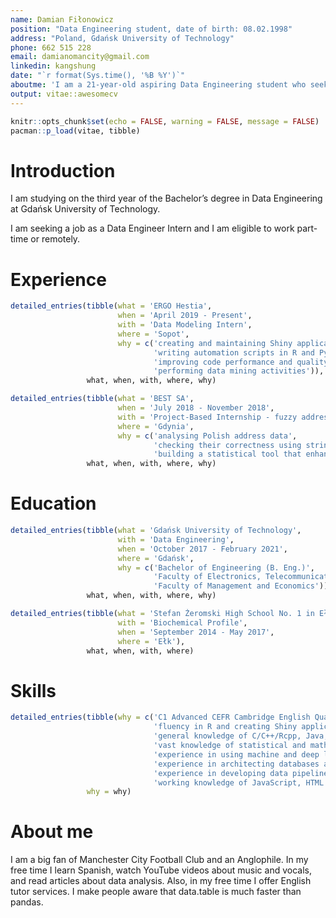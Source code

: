 ```yaml
---
name: Damian Fiłonowicz
position: "Data Engineering student, date of birth: 08.02.1998"
address: "Poland, Gdańsk University of Technology"
phone: 662 515 228
email: damianomancity@gmail.com
linkedin: kangshung
date: "`r format(Sys.time(), '%B %Y')`"
aboutme: 'I am a 21-year-old aspiring Data Engineering student who seeks a job as a Data Scientist/Data Engineer.'
output: vitae::awesomecv
---
```


```r
knitr::opts_chunk$set(echo = FALSE, warning = FALSE, message = FALSE)
pacman::p_load(vitae, tibble)
```

# Introduction

I am studying on the third year of the Bachelor's degree in Data Engineering at Gdańsk University of Technology.

I am seeking a job as a Data Engineer Intern and I am eligible to work part-time or remotely.

# Experience

```r
detailed_entries(tibble(what = 'ERGO Hestia',
                        when = 'April 2019 - Present',
                        with = 'Data Modeling Intern',
                        where = 'Sopot',
                        why = c('creating and maintaining Shiny applications',
                                'writing automation scripts in R and Python',
                                'improving code performance and quality',
                                'performing data mining activities')),
                 what, when, with, where, why)

detailed_entries(tibble(what = 'BEST SA',
                        when = 'July 2018 - November 2018',
                        with = 'Project-Based Internship - fuzzy address matching',
                        where = 'Gdynia',
                        why = c('analysing Polish address data',
                                'checking their correctness using string distance metrics',
                                'building a statistical tool that enhances their quality')),
                 what, when, with, where, why)
```

# Education

```r
detailed_entries(tibble(what = 'Gdańsk University of Technology',
                        with = 'Data Engineering',
                        when = 'October 2017 - February 2021',
                        where = 'Gdańsk',
                        why = c('Bachelor of Engineering (B. Eng.)',
                                'Faculty of Electronics, Telecommunications and Informatics',
                                'Faculty of Management and Economics')),
                 what, when, with, where, why)

detailed_entries(tibble(what = 'Stefan Żeromski High School No. 1 in Ełk',
                        with = 'Biochemical Profile',
                        when = 'September 2014 - May 2017',
                        where = 'Ełk'),
                 what, when, with, where)
```

# Skills

```r
detailed_entries(tibble(why = c('C1 Advanced CEFR Cambridge English Qualifications',
                                'fluency in R and creating Shiny applications',
                                'general knowledge of C/C++/Rcpp, Java, Scala, Python, and SQL',
                                'vast knowledge of statistical and mathematical modeling methods',
                                'experience in using machine and deep learning algorithms',
                                'experience in architecting databases and data warehouses',
                                'experience in developing data pipelines and ETL/ELT processes',
                                'working knowledge of JavaScript, HTML and CSS')),
                 why = why)
```

# About me

I am a big fan of Manchester City Football Club and an Anglophile. In my free time I learn Spanish, watch YouTube videos about music and vocals, and read articles about data analysis. Also, in my free time I offer English tutor services. I make people aware that data.table is much faster than pandas.